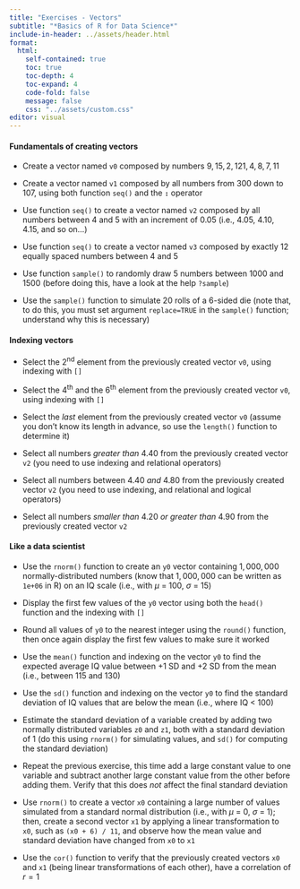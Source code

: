 ```yaml
---
title: "Exercises - Vectors"
subtitle: "*Basics of R for Data Science*"
include-in-header: ../assets/header.html
format: 
  html:
    self-contained: true
    toc: true   
    toc-depth: 4  
    toc-expand: 4
    code-fold: false 
    message: false
    css: "../assets/custom.css"
editor: visual
---
```


#### Fundamentals of creating vectors

- Create a vector named `v0` composed by numbers $9, 15, 2, 121, 4, 8, 7, 11$

- Create a vector named `v1` composed by all numbers from $300$ down to $107$, using both function `seq()` and the **`:`** operator 

- Use function `seq()` to create a vector named `v2` composed by all numbers between $4$ and $5$  with an increment of $0.05$ (i.e., $4.05$, $4.10$, $4.15$, and so on...)

- Use function `seq()` to create a vector named `v3` composed by exactly $12$ equally spaced numbers between $4$ and $5$ 

- Use function `sample()` to randomly draw $5$ numbers between $1000$ and $1500$ (before doing this, have a look at the help `?sample`)

- Use the `sample()` function to simulate $20$ rolls of a $6$-sided die (note that, to do this, you must set argument `replace=TRUE` in the `sample()` function; understand why this is necessary)


#### Indexing vectors 

- Select the 2^nd^ element from the previously created vector `v0`, using indexing with `[]`

- Select the 4^th^ and the 6^th^ element from the previously created vector `v0`, using indexing with `[]`

- Select the *last* element from the previously created vector `v0` (assume you don't know its length in advance, so use the `length()` function to determine it)

- Select all numbers *greater than* $4.40$ from the previously created vector `v2` (you need to use indexing and relational operators)

- Select all numbers between $4.40$ *and* $4.80$ from the previously created vector `v2` (you need to use indexing, and relational and logical operators)

- Select all numbers *smaller than* $4.20$ *or* *greater than* $4.90$ from the previously created vector `v2` 


#### Like a data scientist
 
- Use the `rnorm()` function to create an `y0` vector containing $1,000,000$ normally-distributed numbers (know that $1,000,000$ can be written as `1e+06` in R) on an IQ scale (i.e., with $\mu$ = $100$, $\sigma$ = $15$)

- Display the first few values of the `y0` vector using both the `head()` function and the indexing with `[]`

- Round all values of `y0` to the nearest integer using the `round()` function, then once again display the first few values to make sure it worked

- Use the `mean()` function and indexing on the vector `y0` to find the expected average IQ value between +1 SD and +2 SD from the mean (i.e., between $115$ and $130$)

- Use the `sd()` function and indexing on the vector `y0` to find the standard deviation of IQ values that are below the mean (i.e., where IQ < $100$)

- Estimate the standard deviation of a variable created by adding two normally distributed variables `z0` and `z1`, both with a standard deviation of $1$ (do this using `rnorm()` for simulating values, and `sd()` for computing the standard deviation)

- Repeat the previous exercise, this time add a large constant value to one variable and subtract another large constant value from the other before adding them. Verify that this does *not* affect the final standard deviation

- Use `rnorm()` to create a vector `x0` containing a large number of values simulated from a standard normal distribution (i.e., with $\mu$ = $0$, $\sigma$ = $1$); then, create a second vector `x1` by applying a linear transformation to `x0`, such as `(x0 + 6) / 11`, and observe how the mean value and standard deviation have changed from `x0` to `x1`

- Use the `cor()` function to verify that the previously created vectors `x0` and `x1` (being linear transformations of each other), have a correlation of $r = 1$

